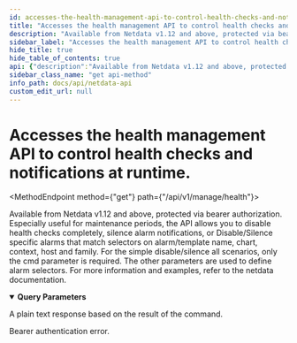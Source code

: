 ```yaml
---
id: accesses-the-health-management-api-to-control-health-checks-and-notifications-at-runtime
title: "Accesses the health management API to control health checks and notifications at runtime."
description: "Available from Netdata v1.12 and above, protected via bearer authorization. Especially useful for maintenance periods, the API allows you to disable health checks completely, silence alarm notifications, or Disable/Silence specific alarms that match selectors on alarm/template name, chart, context, host and family. For the simple disable/silence all scenarios, only the cmd parameter is required. The other parameters are used to define alarm selectors. For more information and examples, refer to the netdata documentation."
sidebar_label: "Accesses the health management API to control health checks and notifications at runtime."
hide_title: true
hide_table_of_contents: true
api: {"description":"Available from Netdata v1.12 and above, protected via bearer authorization. Especially useful for maintenance periods, the API allows you to disable health checks completely, silence alarm notifications, or Disable/Silence specific alarms that match selectors on alarm/template name, chart, context, host and family. For the simple disable/silence all scenarios, only the cmd parameter is required. The other parameters are used to define alarm selectors. For more information and examples, refer to the netdata documentation.","parameters":[{"name":"cmd","in":"query","description":"DISABLE ALL: No alarm criteria are evaluated, nothing is written in the alarm log. SILENCE ALL: No notifications are sent. RESET: Return to the default state. DISABLE/SILENCE: Set the mode to be used for the alarms matching the criteria of the alarm selectors. LIST: Show active configuration.","required":false,"schema":{"type":"string","enum":["DISABLE ALL","SILENCE ALL","DISABLE","SILENCE","RESET","LIST"]}},{"name":"alarm","in":"query","description":"The expression provided will match both `alarm` and `template` names.","schema":{"type":"string"}},{"name":"chart","in":"query","description":"Chart ids/names, as shown on the dashboard. These will match the `on` entry of a configured `alarm`.","schema":{"type":"string"}},{"name":"context","in":"query","description":"Chart context, as shown on the dashboard. These will match the `on` entry of a configured `template`.","schema":{"type":"string"}},{"name":"hosts","in":"query","description":"The hostnames that will need to match.","schema":{"type":"string"}},{"name":"families","in":"query","description":"The alarm families.","schema":{"type":"string"}}],"responses":{"200":{"description":"A plain text response based on the result of the command."},"403":{"description":"Bearer authentication error."}},"method":"get","path":"/api/v1/manage/health","servers":[{"url":"https://registry.my-netdata.io"},{"url":"http://registry.my-netdata.io"},{"url":"http://localhost:19999"}],"info":{"title":"Netdata API","description":"Real-time performance and health monitoring.","version":"1.38"},"postman":{"name":"Accesses the health management API to control health checks and notifications at runtime.","description":{"content":"Available from Netdata v1.12 and above, protected via bearer authorization. Especially useful for maintenance periods, the API allows you to disable health checks completely, silence alarm notifications, or Disable/Silence specific alarms that match selectors on alarm/template name, chart, context, host and family. For the simple disable/silence all scenarios, only the cmd parameter is required. The other parameters are used to define alarm selectors. For more information and examples, refer to the netdata documentation.","type":"text/plain"},"url":{"path":["api","v1","manage","health"],"host":["{{baseUrl}}"],"query":[{"disabled":false,"description":{"content":"DISABLE ALL: No alarm criteria are evaluated, nothing is written in the alarm log. SILENCE ALL: No notifications are sent. RESET: Return to the default state. DISABLE/SILENCE: Set the mode to be used for the alarms matching the criteria of the alarm selectors. LIST: Show active configuration.","type":"text/plain"},"key":"cmd","value":""},{"disabled":false,"description":{"content":"The expression provided will match both `alarm` and `template` names.","type":"text/plain"},"key":"alarm","value":""},{"disabled":false,"description":{"content":"Chart ids/names, as shown on the dashboard. These will match the `on` entry of a configured `alarm`.","type":"text/plain"},"key":"chart","value":""},{"disabled":false,"description":{"content":"Chart context, as shown on the dashboard. These will match the `on` entry of a configured `template`.","type":"text/plain"},"key":"context","value":""},{"disabled":false,"description":{"content":"The hostnames that will need to match.","type":"text/plain"},"key":"hosts","value":""},{"disabled":false,"description":{"content":"The alarm families.","type":"text/plain"},"key":"families","value":""}],"variable":[]},"method":"GET"}}
sidebar_class_name: "get api-method"
info_path: docs/api/netdata-api
custom_edit_url: null
---
```



<h1 className={"openapi__heading"}>Accesses the health management API to control health checks and notifications at runtime.</h1>

<MethodEndpoint method={"get"} path={"/api/v1/manage/health"}></MethodEndpoint>



Available from Netdata v1.12 and above, protected via bearer authorization. Especially useful for maintenance periods, the API allows you to disable health checks completely, silence alarm notifications, or Disable/Silence specific alarms that match selectors on alarm/template name, chart, context, host and family. For the simple disable/silence all scenarios, only the cmd parameter is required. The other parameters are used to define alarm selectors. For more information and examples, refer to the netdata documentation.

<details style={{"marginBottom":"1rem"}} className={"openapi-markdown__details"} data-collapsed={false} open={true}><summary style={{}}><strong>Query Parameters</strong></summary><div><ul><ParamsItem className={"paramsItem"} param={{"name":"cmd","in":"query","description":"DISABLE ALL: No alarm criteria are evaluated, nothing is written in the alarm log. SILENCE ALL: No notifications are sent. RESET: Return to the default state. DISABLE/SILENCE: Set the mode to be used for the alarms matching the criteria of the alarm selectors. LIST: Show active configuration.","required":false,"schema":{"type":"string","enum":["DISABLE ALL","SILENCE ALL","DISABLE","SILENCE","RESET","LIST"]}}}></ParamsItem><ParamsItem className={"paramsItem"} param={{"name":"alarm","in":"query","description":"The expression provided will match both `alarm` and `template` names.","schema":{"type":"string"}}}></ParamsItem><ParamsItem className={"paramsItem"} param={{"name":"chart","in":"query","description":"Chart ids/names, as shown on the dashboard. These will match the `on` entry of a configured `alarm`.","schema":{"type":"string"}}}></ParamsItem><ParamsItem className={"paramsItem"} param={{"name":"context","in":"query","description":"Chart context, as shown on the dashboard. These will match the `on` entry of a configured `template`.","schema":{"type":"string"}}}></ParamsItem><ParamsItem className={"paramsItem"} param={{"name":"hosts","in":"query","description":"The hostnames that will need to match.","schema":{"type":"string"}}}></ParamsItem><ParamsItem className={"paramsItem"} param={{"name":"families","in":"query","description":"The alarm families.","schema":{"type":"string"}}}></ParamsItem></ul></div></details><div><div><ApiTabs><TabItem label={"200"} value={"200"}><div>

A plain text response based on the result of the command.

</div><div></div></TabItem><TabItem label={"403"} value={"403"}><div>

Bearer authentication error.

</div><div></div></TabItem></ApiTabs></div></div>
      